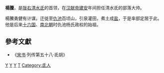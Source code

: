 {{for|西魏文帝的舅舅杨腾|杨腾 (北朝)}}
'''楊騰'''，是[[陇右|陇右]][[仇池|清水氐]]的首领，在[[汉献帝|汉献帝]][[建安|建安]]年间担任清水氐的部落大帅。

楊騰勇健有计谋。迁徙至[[仇池|仇池]]百顷山，引泉灌田，煮土成[[盐|盐]]，于是率部定居于此。他是后来[[十六国|十六国]]、[[南北朝|南北朝]]时仇池杨氏政权的始祖。
{{start box}}
{{s-before|無}}
{{s-title|[[仇池|仇池]]君主}}
{{s-after|[[楊駒|楊駒]]}}
{{end box}}

==參考文獻==
*《[[宋书|宋书]]·列传第五十八·氐胡》 

[[Category:仇池|Y]]
[[Category:東漢政治人物|Y]]
[[Category:三国政治人物|Y]]
[[Category:杨姓|T]]
[[Category:氐人|Category:氐人]]